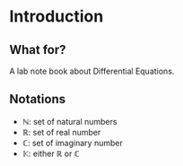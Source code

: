 # Introduction {#intro}

## What for?

A lab note book about Differential Equations.




## Notations

- $\mathbb{N}$: set of natural numbers
- $\mathbb{R}$: set of real number
- $\mathbb{C}$: set of imaginary number
- $\mathbb{K}$: either $\mathbb{R}$ or $\mathbb{C}$
